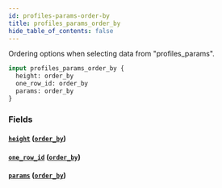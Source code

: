 ```yaml
---
id: profiles-params-order-by
title: profiles_params_order_by
hide_table_of_contents: false
---
```


Ordering options when selecting data from "profiles_params".

```graphql
input profiles_params_order_by {
  height: order_by
  one_row_id: order_by
  params: order_by
}
```

### Fields

#### [`height`](#) ([`order_by`](../enums/order-by))

#### [`one_row_id`](#) ([`order_by`](../enums/order-by))

#### [`params`](#) ([`order_by`](../enums/order-by))
